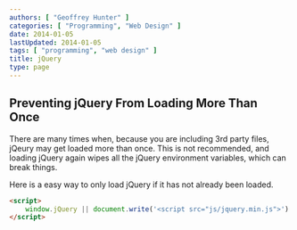 ```yaml
---
authors: [ "Geoffrey Hunter" ]
categories: [ "Programming", "Web Design" ]
date: 2014-01-05
lastUpdated: 2014-01-05
tags: [ "programming", "web design" ]
title: jQuery
type: page
---
```


<WarningIsNotes />

## Preventing jQuery From Loading More Than Once

There are many times when, because you are including 3rd party files, jQeury may get loaded more than once. This is not recommended, and loading jQuery again wipes all the jQuery environment variables, which can break things.

Here is a easy way to only load jQuery if it has not already been loaded.

```html    
<script>
    window.jQuery || document.write('<script src="js/jquery.min.js">')
</script>
```